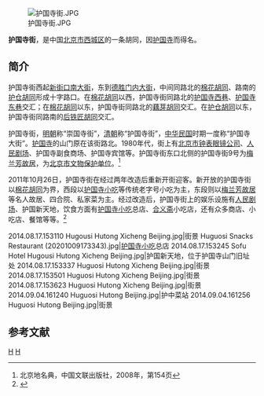 {{Coord|39.9351271|116.3765608|type:landmark_region:CN-11_source:GoogleMaps|display=title}}
[[File:护国寺街.JPG|thumb]]

'''护国寺街'''，是中国[[北京市|北京市]][[西城区|西城区]]的一条胡同，因[[北京护国寺|护国寺]]而得名。

==简介==
护国寺街西起[[新街口南大街|新街口南大街]]，东到[[德胜门内大街|德胜门内大街]]，中间同路北的[[棉花胡同|棉花胡同]]、路南的[[护仓胡同|护仓胡同]]形成十字路口。在[[棉花胡同|棉花胡同]]以西，护国寺街同路北的[[护国寺西巷|护国寺西巷]]、[[护国寺东巷|护国寺东巷]]交汇；在[[棉花胡同|棉花胡同]]以东，护国寺街同路北的[[藕芽胡同|藕芽胡同]]交汇。在[[护仓胡同|护仓胡同]]以东，护国寺街同路南的[[后铁匠胡同|后铁匠胡同]]交汇。

护国寺街，[[明朝|明朝]]称“崇国寺街”，[[清朝|清朝]]称“护国寺街”，[[中华民国|中华民国]]时期一度称“护国寺大街”。[[北京护国寺|护国寺]]的山门原在该街路北。1980年代，街上有[[北京市钟表眼镜公司|北京市钟表眼镜公司]]、[[人民剧场|人民剧场]]、护国寺副食商场、护国寺宾馆等。护国寺街东口北侧的护国寺街9号为[[北京梅兰芳故居|梅兰芳故居]]，为[[北京市文物保护单位|北京市文物保护单位]]。<ref>北京地名典，中国文联出版社，2008年，第154页</ref>

2011年10月26日，护国寺街在经过两年改造后重新开街迎客。新开放的护国寺街以[[棉花胡同|棉花胡同]]为界，西段以[[护国寺小吃|护国寺小吃]]等传统老字号小吃为主，东段则以[[北京梅兰芳故居|梅兰芳故居]]等名人故居、四合院、私家菜为主。经过改造后，护国寺街上的娱乐设施有[[人民剧场|人民剧场]]、护国新天地，饮食方面有[[护国寺小吃|护国寺小吃]]总店、[[合义斋|合义斋]]小吃店，还有众多商店、小吃店、餐馆等等。<ref>{{Cite web |url=http://travel.sohu.com/20111028/n323637401.shtml |title=闹中取静 800年护国寺街“整容”再游，搜狐，2011年10月28日 |access-date=2013年4月1日 |archive-date=2020年9月27日 |archive-url=https://web.archive.org/web/20200927200538/https://travel.sohu.com/20111028/n323637401.shtml |dead-url=no }}</ref>

<gallery>
2014.08.17.153110 Hugousi Hutong Xicheng Beijing.jpg|街景
Huguosi Snacks Restaurant (20201009173343).jpg|[[护国寺小吃|护国寺小吃]]总店
2014.08.17.153245 Sofu Hotel Hugousi Hutong Xicheng Beijing.jpg|护国新天地，位于护国寺山门旧址处
2014.08.17.153337 Huguosi Hutong Xicheng Beijing.jpg|街景
2014.08.17.153501 Huguosi Hutong Xicheng Beijing.jpg|街景
2014.08.17.153623 Huguosi Hutong Xicheng Beijing.jpg|街景
2014.09.04.161240 Huguosi Hutong Beijing.jpg|护中菜站
2014.09.04.161256 Huguosi Hutong Beijing.jpg|街景
</gallery>

==参考文献==
{{commonscat|Huguosi Jie}}
{{reflist}}

[[Category:北京胡同|H]]
[[Category:北京市商业街|H]]